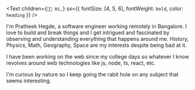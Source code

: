 
<Text
  children={`👋🏼 Hi,`}
  sx={{ fontSize: [4, 5, 6], fontWeight: `bold`, color: `heading` }}
/>

I'm Pratheek Hegde, a software engineer working remotely in Bangalore. I love to build and break things and I get intrigued and fascinated by observing and understanding everything that happens around me. History, Physics, Math, Geography, Space are my interests despite being bad at it.


I have been working on the web since my college days so whatever I know revolves around web technologies like js, node, ts, react, etc.

I'm curious by nature so I keep going the rabit hole on any subject that seems interesting.



